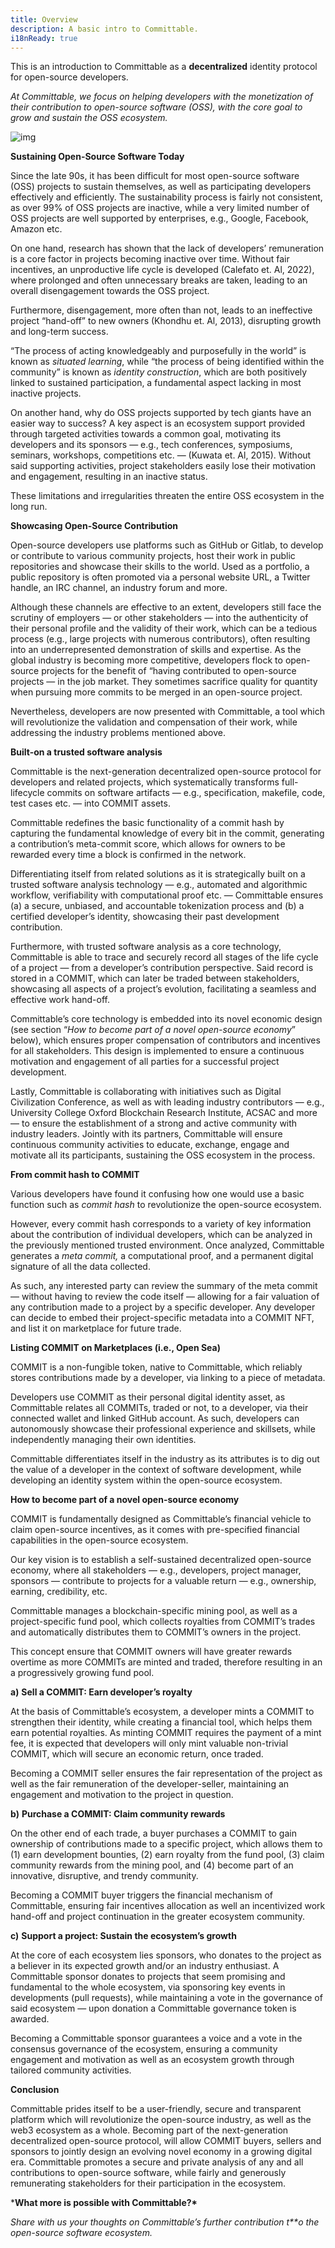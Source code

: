 ```yaml
---
title: Overview
description: A basic intro to Committable.
i18nReady: true
---
```


This is an introduction to Committable as a **decentralized** identity protocol for open-source developers.

*At Committable, we focus on helping developers with the monetization of their contribution to open-source software (OSS), with the core goal to grow and sustain the OSS ecosystem.*

![img](https://miro.medium.com/max/1400/1*MA4TK6mdF8aVrXbldbOOZw.png)

**Sustaining Open-Source Software Today**

Since the late 90s, it has been difficult for most open-source software (OSS) projects to sustain themselves, as well as participating developers effectively and efficiently. The sustainability process is fairly not consistent, as over 99% of OSS projects are inactive, while a very limited number of OSS projects are well supported by enterprises, e.g., Google, Facebook, Amazon etc.

On one hand, research has shown that the lack of developers’ remuneration is a core factor in projects becoming inactive over time. Without fair incentives, an unproductive life cycle is developed (Calefato et. Al, 2022), where prolonged and often unnecessary breaks are taken, leading to an overall disengagement towards the OSS project.

Furthermore, disengagement, more often than not, leads to an ineffective project “hand-off” to new owners (Khondhu et. Al, 2013), disrupting growth and long-term success.

“The process of acting knowledgeably and purposefully in the world” is known as *situated learning*, while “the process of being identified within the community” is known as *identity construction*, which are both positively linked to sustained participation, a fundamental aspect lacking in most inactive projects.

On another hand, why do OSS projects supported by tech giants have an easier way to success? A key aspect is an ecosystem support provided through targeted activities towards a common goal, motivating its developers and its sponsors — e.g., tech conferences, symposiums, seminars, workshops, competitions etc. — (Kuwata et. Al, 2015). Without said supporting activities, project stakeholders easily lose their motivation and engagement, resulting in an inactive status.

These limitations and irregularities threaten the entire OSS ecosystem in the long run.

**Showcasing Open-Source Contribution**

Open-source developers use platforms such as GitHub or Gitlab, to develop or contribute to various community projects, host their work in public repositories and showcase their skills to the world. Used as a portfolio, a public repository is often promoted via a personal website URL, a Twitter handle, an IRC channel, an industry forum and more.

Although these channels are effective to an extent, developers still face the scrutiny of employers — or other stakeholders — into the authenticity of their personal profile and the validity of their work, which can be a tedious process (e.g., large projects with numerous contributors), often resulting into an underrepresented demonstration of skills and expertise. As the global industry is becoming more competitive, developers flock to open-source projects for the benefit of “having contributed to open-source projects — in the job market. They sometimes sacrifice quality for quantity when pursuing more commits to be merged in an open-source project.

Nevertheless, developers are now presented with Committable, a tool which will revolutionize the validation and compensation of their work, while addressing the industry problems mentioned above.

**Built-on a trusted software analysis**

Committable is the next-generation decentralized open-source protocol for developers and related projects, which systematically transforms full-lifecycle commits on software artifacts — e.g., specification, makefile, code, test cases etc. — into COMMIT assets.

Committable redefines the basic functionality of a commit hash by capturing the fundamental knowledge of every bit in the commit, generating a contribution’s meta-commit score, which allows for owners to be rewarded every time a block is confirmed in the network.

Differentiating itself from related solutions as it is strategically built on a trusted software analysis technology — e.g., automated and algorithmic workflow, verifiability with computational proof etc. — Committable ensures (a) a secure, unbiased, and accountable tokenization process and (b) a certified developer’s identity, showcasing their past development contribution.

Furthermore, with trusted software analysis as a core technology, Committable is able to trace and securely record all stages of the life cycle of a project — from a developer’s contribution perspective. Said record is stored in a COMMIT, which can later be traded between stakeholders, showcasing all aspects of a project’s evolution, facilitating a seamless and effective work hand-off.

Committable’s core technology is embedded into its novel economic design (see section “*How to become part of a novel open-source economy*” below), which ensures proper compensation of contributors and incentives for all stakeholders. This design is implemented to ensure a continuous motivation and engagement of all parties for a successful project development.

Lastly, Committable is collaborating with initiatives such as Digital Civilization Conference, as well as with leading industry contributors — e.g., University College Oxford Blockchain Research Institute, ACSAC and more — to ensure the establishment of a strong and active community with industry leaders. Jointly with its partners, Committable will ensure continuous community activities to educate, exchange, engage and motivate all its participants, sustaining the OSS ecosystem in the process.

**From commit hash to COMMIT**

Various developers have found it confusing how one would use a basic function such as *commit hash* to revolutionize the open-source ecosystem.

However, every commit hash corresponds to a variety of key information about the contribution of individual developers, which can be analyzed in the previously mentioned trusted environment. Once analyzed, Committable generates a *meta commit,* a computational proof, and a permanent digital signature of all the data collected.

As such, any interested party can review the summary of the meta commit — without having to review the code itself — allowing for a fair valuation of any contribution made to a project by a specific developer. Any developer can decide to embed their project-specific metadata into a COMMIT NFT, and list it on marketplace for future trade.

**Listing COMMIT on Marketplaces (i.e., Open Sea)**

COMMIT is a non-fungible token, native to Committable, which reliably stores contributions made by a developer, via linking to a piece of metadata.

Developers use COMMIT as their personal digital identity asset, as Committable relates all COMMITs, traded or not, to a developer, via their connected wallet and linked GitHub account. As such, developers can autonomously showcase their professional experience and skillsets, while independently managing their own identities.

Committable differentiates itself in the industry as its attributes is to dig out the value of a developer in the context of software development, while developing an identity system within the open-source ecosystem.

**How to become part of a novel open-source economy**

COMMIT is fundamentally designed as Committable’s financial vehicle to claim open-source incentives, as it comes with pre-specified financial capabilities in the open-source ecosystem.

Our key vision is to establish a self-sustained decentralized open-source economy, where all stakeholders — e.g., developers, project manager, sponsors — contribute to projects for a valuable return — e.g., ownership, earning, credibility, etc.

Committable manages a blockchain-specific mining pool, as well as a project-specific fund pool, which collects royalties from COMMIT’s trades and automatically distributes them to COMMIT’s owners in the project.

This concept ensure that COMMIT owners will have greater rewards overtime as more COMMITs are minted and traded, therefore resulting in an a progressively growing fund pool.

**a)** **Sell a COMMIT: Earn developer’s royalty**

At the basis of Committable’s ecosystem, a developer mints a COMMIT to strengthen their identity, while creating a financial tool, which helps them earn potential royalties. As minting COMMIT requires the payment of a mint fee, it is expected that developers will only mint valuable non-trivial COMMIT, which will secure an economic return, once traded.

Becoming a COMMIT seller ensures the fair representation of the project as well as the fair remuneration of the developer-seller, maintaining an engagement and motivation to the project in question.

**b)** **Purchase a COMMIT: Claim community rewards**

On the other end of each trade, a buyer purchases a COMMIT to gain ownership of contributions made to a specific project, which allows them to (1) earn development bounties, (2) earn royalty from the fund pool, (3) claim community rewards from the mining pool, and (4) become part of an innovative, disruptive, and trendy community.

Becoming a COMMIT buyer triggers the financial mechanism of Committable, ensuring fair incentives allocation as well an incentivized work hand-off and project continuation in the greater ecosystem community.

**c)** **Support a project: Sustain the ecosystem’s growth**

At the core of each ecosystem lies sponsors, who donates to the project as a believer in its expected growth and/or an industry enthusiast. A Committable sponsor donates to projects that seem promising and fundamental to the whole ecosystem, via sponsoring key events in developments (pull requests), while maintaining a vote in the governance of said ecosystem — upon donation a Committable governance token is awarded.

Becoming a Committable sponsor guarantees a voice and a vote in the consensus governance of the ecosystem, ensuring a community engagement and motivation as well as an ecosystem growth through tailored community activities.

**Conclusion**

Committable prides itself to be a user-friendly, secure and transparent platform which will revolutionize the open-source industry, as well as the web3 ecosystem as a whole. Becoming part of the next-generation decentralized open-source protocol, will allow COMMIT buyers, sellers and sponsors to jointly design an evolving novel economy in a growing digital era. Committable promotes a secure and private analysis of any and all contributions to open-source software, while fairly and generously remunerating stakeholders for their participation in the ecosystem.

***What more is possible with Committable?\***

*Share with us your thoughts on Committable’s further contribution* *t**o the open-source software ecosystem.*